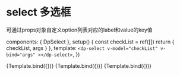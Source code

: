 
<Meta title="select 选择下拉框" component={DpSelect} argTypes={argTypes}/>

# select 多选框
可通过props对象自定义option列表对应的label和value的key值

  components: { 
    DpSelect
  },
  setup() {
    const checkList = ref([])
    return {
      checkList,
      args
    }
  },
  template: `
    <dp-select v-model="checkList" v-bind="args" ></dp-select>
  `,
})

<Canvas>
  <Story
    name="size: large"
    args={{
      props: props,
      options: options,
      size: 'large',
    }}
  >
  {Template.bind({})}
  </Story>
  <Story
    name="size: default"
    args={{
      props: props,
      options: options,
      size: 'default',
    }}
  >
  {Template.bind({})}
  </Story>
  <Story
    name="size: small"
    args={{
      props: props,
      options: options,
      size: 'small',
    }}
  >
  {Template.bind({})}
  </Story>
</Canvas>

<ArgsTable story="size: large" />